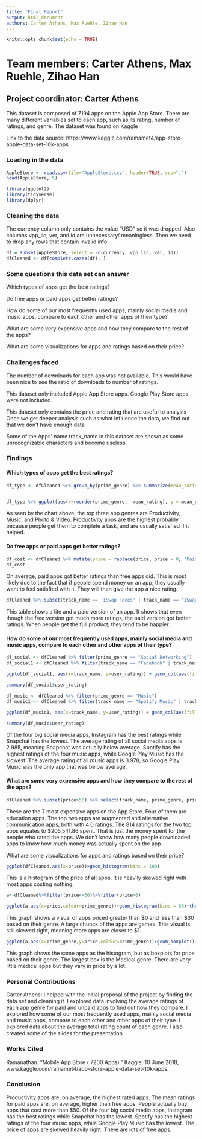 ```yaml
---
title: "Final Report"
output: html_document
authors: Carter Athens, Max Ruehle, Zihao Han
---
```


```r
knitr::opts_chunk$set(echo = TRUE)
```


# Team members: Carter Athens, Max Ruehle, Zihao Han

## Project coordinator: Carter Athens



This dataset is composed of 7194 apps on the Apple App Store. There are many different variables set to each app, such as its rating, number of ratings, and genre. The dataset was found on Kaggle


Link to the data source: https://www.kaggle.com/ramamet4/app-store-apple-data-set-10k-apps

### Loading in the data
```r
AppleStore <- read.csv(file="AppleStore.csv", header=TRUE, sep=",")
head(AppleStore, 5)
```

```r
library(ggplot2)
library(tidyverse)
library(dplyr)
```


### Cleaning the data
The currency column only contains the value "USD" so it was dropped. Also columns vpp_lic, ver, and id are unnecessary/ meaningless. Then we need to drop any rows that contain invalid info.

```r
df = subset(AppleStore, select = -c(currency, vpp_lic, ver, id))
dfCleaned <- df[complete.cases(df), ]
```




### Some questions this data set can answer

Which types of apps get the best ratings?

Do free apps or paid apps get better ratings?

How do some of our most frequently used apps, mainly social media and music apps, compare to each other and other apps of their type?

What are some very expensive apps and how they compare to the rest of the apps?

What are some visualizations for apps and ratings based on their price?



### Challenges faced

The number of downloads for each app was not available.
  This would have been nice to see the ratio of downloads to number of ratings.

This dataset only included Apple App Store apps.
  Google Play Store apps were not included.
  
This dataset only contains the price and rating that are useful to analysis
  Once we get deeper analysis such as what influence the data, we find out that we don't have enough data

Some of the Apps' name track_name in this dataset are shown as some unrecognizable characters and become useless.



### Findings

#### Which types of apps get the best ratings?
```r
df_type <- dfCleaned %>% group_by(prime_genre) %>% summarize(mean_rating = mean(user_rating), mean_size = mean(size_bytes), mean_price = mean(price), mean_supp_devices = mean(sup_devices.num), mean_lang = mean(lang.num), Number_of_apps = n())


df_type %>% ggplot(aes(x=reorder(prime_genre, -mean_rating), y = mean_rating)) + geom_bar(stat = 'identity') + theme(axis.text.x = element_text(angle = 45, hjust = 1)) + labs(title = 'Mean Rating by Genre', x = 'App Genre', y = 'Mean Rating')

```

As seen by the chart above, the top three app genres are Productivity, Music, and Photo & Video. Productivity apps are the highest probably because people get them to complete a task, and are usually satisfied if it helped. 


#### Do free apps or paid apps get better ratings?
```r
df_cost <- dfCleaned %>% mutate(price = replace(price, price > 0, 'Paid')) %>% mutate(price = replace(price, price == 0, 'Free')) %>% mutate(price = as.factor(price)) %>% group_by(price) %>% summarize(mean_rating = mean(user_rating), total_ratings = sum(rating_count_tot), number_of_apps = n(), mean_num_of_ratings = mean(rating_count_tot))
df_cost
```

On average, paid apps got better ratings than free apps did. This is most likely due to the fact that if people spend money on an app, they usually want to feel satisfied with it. They will then give the app a nice rating.

```r
dfCleaned %>% subset(track_name == 'iSwap Faces' | track_name == 'iSwap Faces LITE') %>% select(track_name, price, rating_count_tot, user_rating)
```

This table shows a lite and a paid version of an app. It shows that even though the free version got much more ratings, the paid version got better ratings. When people get the full product, they tend to be happier.


#### How do some of our most frequently used apps, mainly social media and music apps, compare to each other and other apps of their type?
```r
df_social <- dfCleaned %>% filter(prime_genre == "Social Networking")
df_social1 <- dfCleaned %>% filter(track_name == "Facebook" | track_name == "Twitter" | track_name == "Instagram" | track_name == "Snapchat")

ggplot(df_social1, aes(x=track_name, y=user_rating)) + geom_col(aes(fill=factor(`track_name`)), show.legend=FALSE) + xlab("App Name") + ylab("User Rating") + ggtitle("User Ratings of Popular Social Media Apps")

summary(df_social$user_rating)

df_music <- dfCleaned %>% filter(prime_genre == "Music")
df_music1 <- dfCleaned %>% filter(track_name == "Spotify Music" | track_name == "Pandora - Music & Radio" | track_name == "Google Play Music" | track_name == "SoundCloud - Music & Audio")

ggplot(df_music1, aes(x=track_name, y=user_rating)) + geom_col(aes(fill=factor(`track_name`)), show.legend=FALSE) + xlab("App Name") + ylab("User Rating") + ggtitle("User Ratings of Popular Music Apps")

summary(df_music$user_rating)
```
Of the four big social media apps, Instagram has the best ratings while Snapchat has the lowest. The average rating of all social media apps is 2.985, meaning Snapchat was actually below average. Spotify has the highest ratings of the four music apps, while Google Play Music has the slowest. The average rating of all music apps is 3.978, so Google Play Music was the only app that was below average.



#### What are some very expensive apps and how they compare to the rest of the apps?
```r
dfCleaned %>% subset(price>50) %>% select(track_name, prime_genre, price, user_rating) %>% ggplot(aes(x = reorder(track_name, -price), y = price)) + geom_bar(stat = 'identity') + theme(axis.text.x = element_text(angle = 45, hjust = 1)) + labs(title = 'Most Expensive Apps', x = 'App Name', y = 'Price')
```

These are the 7 most expensive apps on the App Store. Four of them are education apps. The top two apps are augmented and alternative communication apps, both with 4.0 ratings. The 814 ratings for the two top apps equates to $205,541.86 spent. That is just the money spent for the people who rated the apps. We don't know how many people downloaded apps to know how much money was actually spent on the app.



What are some visualizations for apps and ratings based on their price?
```r
ggplot(dfCleaned,aes(x=price))+geom_histogram(bins = 100)
```
This is a histogram of the price of all apps. It is heavily skewed right with most apps costing nothing.

```r
a<-dfCleaned%>%filter(price<=30)%>%filter(price>0)

ggplot(a,aes(x=price,colour=prime_genre))+geom_histogram(bins = 60)+theme_light()+theme(legend.background = element_rect(fill="gray90", size=.5, linetype="dotted"),legend.justification=c(1,1), legend.position=c(1,1),legend.text = element_text( size = 9),panel.grid =element_blank())

```

This graph shows a visual of apps priced greater than $0 and less than $30 based on their genre. A large chunck of the apps are games. This visual is still skewed right, meaning more apps are closer to $1.

```r
ggplot(a,aes(x=prime_genre,y=price,colour=prime_genre))+geom_boxplot()+scale_x_discrete(breaks=NULL)+theme(legend.title = element_text(color="18", size=9, face="bold"))+theme_light()+theme(legend.text = element_text(color="azure4", size = 7, face = "bold"))
```

This graph shows the same apps as the histogram, but as boxplots for price based on their genre. The largest box is the Medical genre. There are very little medical apps but they vary in price by a lot.

### Personal Contributions
Carter Athens: I helped with the initial proposal of the project by finding the data set and cleaning it. I explored data involving the average ratings of each app genre for paid and unpaid apps to find out how they compare. I explored how some of our most frequently used apps, mainly social media and music apps, compare to each other and other apps of their type. I explored data about the average total rating count of each genre. I also created some of the slides for the presentation.


### Works Cited
Ramanathan. "Mobile App Store ( 7200 Apps)." Kaggle, 10 June 2018, www.kaggle.com/ramamet4/app-store-apple-data-set-10k-apps.


### Conclusion
Productivity apps are, on average, the highest rated apps.
The mean ratings for paid apps are, on average, higher than free apps.
People actually buy apps that cost more than $50.
Of the four big social media apps, Instagram has the best ratings while Snapchat has the lowest.
Spotify has the highest ratings of the four music apps, while Google Play Music has the lowest.
The price of apps are skewed heavily right.
There are lots of free apps.
